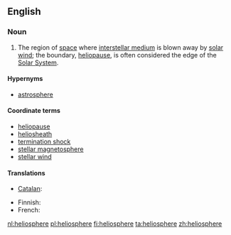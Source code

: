 {{also|heliosphere|héliosphère}}
==English==
{{wikipedia}}

===Noun===
{{en-noun|-}}

# {{astronomy}} The region of [[space]] where [[interstellar medium]] is blown away by [[solar wind]]; the boundary, [[heliopause]], is often considered the edge of the [[Solar System]].

====Hypernyms====
* [[astrosphere]]

====Coordinate terms====
* [[heliopause]]
* [[heliosheath]]
* [[termination shock]]
* [[stellar magnetosphere]]
* [[stellar wind]]

====Translations====
{{trans-top|region of space}}
* [[Catalan]]: {{t-|ca|heliosfera|f}}
{{trans-mid}}
* Finnish: {{t+|fi|heliosfääri}}
* French: {{t+|fr|héliosphère|f}}
{{trans-bottom}}

[[nl:heliosphere]]
[[pl:heliosphere]]
[[fi:heliosphere]]
[[ta:heliosphere]]
[[zh:heliosphere]]